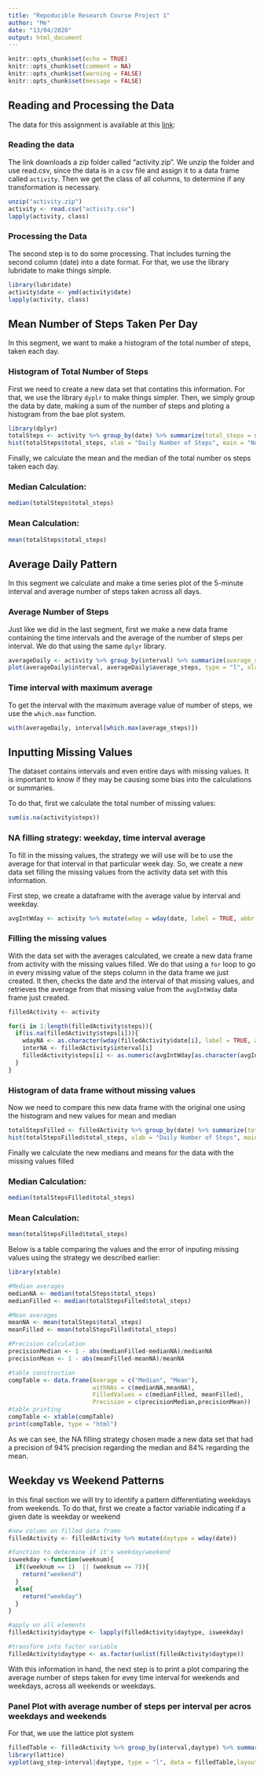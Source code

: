```yaml
---
title: "Repoducible Research Course Project 1"
author: "Me"
date: "13/04/2020"
output: html_document
---
```


```r
knitr::opts_chunk$set(echo = TRUE)
knitr::opts_chunk$set(comment = NA)
knitr::opts_chunk$set(warning = FALSE)
knitr::opts_chunk$set(message = FALSE)
```

## Reading and Processing the Data

The data for this assignment is available at this [link](https://github.com/cvscastejon/RepData_PeerAssessment1): 

### Reading the data

The link downloads a zip folder called "activity.zip". We unzip the folder and use read.csv, since the data is in a csv file and assign it to a data frame called `activity`. Then we get the class of all columns, to determine if any transformation is necessary.

```r
unzip("activity.zip")
activity <- read.csv("activity.csv")
lapply(activity, class)
```

### Processing the Data
The second step is to do some processing. That includes turning the second column (date) into a date format.
For that, we use the library lubridate to make things simple.

```r
library(lubridate)
activity$date <- ymd(activity$date)
lapply(activity, class)
```

## Mean Number of Steps Taken Per Day

In this segment, we want to make a histogram of the total number of steps, taken each day. 

### Histogram of Total Number of Steps
First we need to create a new data set that contatins this information. For that, we use the library `dyplr` to make things simpler.
Then, we simply group the data by date, making a sum of the number of steps and ploting a histogram from the bae plot system.


```r
library(dplyr)
totalSteps <- activity %>% group_by(date) %>% summarize(total_steps = sum(steps, na.rm = TRUE)) 
hist(totalSteps$total_steps, xlab = "Daily Number of Steps", main = "Number of Steps Per Day")
```

Finally, we calculate the mean and the median of the total number os steps taken each day.

### Median Calculation:

```r
median(totalSteps$total_steps)
```

### Mean Calculation:

```r
mean(totalSteps$total_steps)
```


## Average Daily Pattern

In this segment we calculate and make a time series plot of the 5-minute interval and average number of steps taken across all days.

### Average Number of Steps 

Just like we did in the last segment, first we make a new data frame containing the time intervals and the average of the number of steps per interval. We do that using the same `dplyr` library.


```r
averageDaily <- activity %>% group_by(interval) %>% summarize(average_steps = mean(steps, na.rm = TRUE)) 
plot(averageDaily$interval, averageDaily$average_steps, type = "l", xlab = "Time Interval", ylab = "Average number of steps ", main = "Average number of steps per time interval")
```

### Time interval with maximum average

To get the interval with the maximum average value of number of steps, we use the `which.max` function.

```r
with(averageDaily, interval[which.max(average_steps)])
```


## Inputting Missing Values

The dataset contains intervals and even entire days with missing values. It is important to know if they may be causing some bias into the calculations or summaries.

To do that, first we calculate the total number of missing values:

```r
sum(is.na(activity$steps))
```

### NA filling strategy: weekday, time interval average
To fill in the missing values, the strategy we will use will be to use the average for that interval in that particular week day.
So, we create a new data set filling the missing values from the activity data set with this information. 

First step, we create a dataframe with the average value by interval and weekday.

```r
avgIntWday <- activity %>% mutate(wday = wday(date, label = TRUE, abbr = TRUE)) %>% group_by(wday, interval)  %>% summarise(avg_step = mean(steps, na.rm = TRUE))
```


### Filling the missing values

With the data set with the averages calculated, we create a new data frame from activity with the missing values filled. We do that using a `for` loop to go in every missing value of the steps column in the data frame we just created. It then, checks the date and the interval of that missing values, and retrieves the average from that missing value from the `avgIntWday` data frame just created.

```r
filledActivity <- activity

for(i in 1:length(filledActivity$steps)){
  if(is.na(filledActivity$steps[i])){
    wdayNA <- as.character(wday(filledActivity$date[i], label = TRUE, abbr = TRUE))
    interNA <- filledActivity$interval[i]
    filledActivity$steps[i] <- as.numeric(avgIntWday[as.character(avgIntWday$wday) == wdayNA  & avgIntWday$interval == interNA,"avg_step"])
  }
}
```


### Histogram of data frame without missing values
Now we need to compare this new data frame with the original one using the histogram and new values for mean and median

```r
totalStepsFilled <- filledActivity %>% group_by(date) %>% summarize(total_steps = sum(steps, na.rm = TRUE)) 
hist(totalStepsFilled$total_steps, xlab = "Daily Number of Steps", main = "Number of Steps Per Day")
```

Finally we calculate the new medians and means for the data with the missing values filled

### Median Calculation:

```r
median(totalStepsFilled$total_steps)
```

### Mean Calculation:

```r
mean(totalStepsFilled$total_steps)
```

Below is a table comparing the values and the error of inputing missing values using the strategy we described earlier:

```r
library(xtable)

#Median averages
medianNA <- median(totalSteps$total_steps)
medianFilled <- median(totalStepsFilled$total_steps)

#Mean averages
meanNA <- mean(totalSteps$total_steps)
meanFilled <- mean(totalStepsFilled$total_steps)

#Precision calculation
precisionMedian <- 1 - abs(medianFilled-medianNA)/medianNA
precisionMean <- 1 - abs(meanFilled-meanNA)/meanNA

#table construction
compTable <- data.frame(Average = c("Median", "Mean"), 
                        withNAs = c(medianNA,meanNA),
                        FilledValues = c(medianFilled, meanFilled),
                        Precision = c(precisionMedian,precisionMean))
#table printing
compTable <- xtable(compTable)
print(compTable, type = "html")
```

As we can see, the NA filling strategy chosen made a new data set that had a precision of 94% precision regarding the median and 84% regarding the mean.

## Weekday vs Weekend Patterns

In this final section we will try to identify a pattern differentiating weekdays from weekends. To do that, first we create a factor variable indicating if a given date is weekday or weekend

```r
#new column on filled data frame
filledActivity <- filledActivity %>% mutate(daytype = wday(date))

#function to determine if it's weekday/weekend
isweekday <-function(weeknum){
  if((weeknum == 1)  || (weeknum == 7)){
    return("weekend")
  } 
  else{
    return("weekday")
  } 
}

#apply on all elements
filledActivity$daytype <- lapply(filledActivity$daytype, isweekday)

#transform into factor variable
filledActivity$daytype <- as.factor(unlist(filledActivity$daytype))
```

With this information in hand, the next step is to print a plot comparing the average number of steps taken for evey time interval for weekends and weekdays, across all weekends or weekdays.

### Panel Plot with average number of steps per interval per acros weekdays and weekends

For that, we use the lattice plot system
```r
filledTable <- filledActivity %>% group_by(interval,daytype) %>% summarise(avg_step = mean(steps))
library(lattice)
xyplot(avg_step~interval|daytype, type = "l", data = filledTable,layout=c(1,2), xlab = "Time Interval", ylab = "Average Number of Steps")
```


